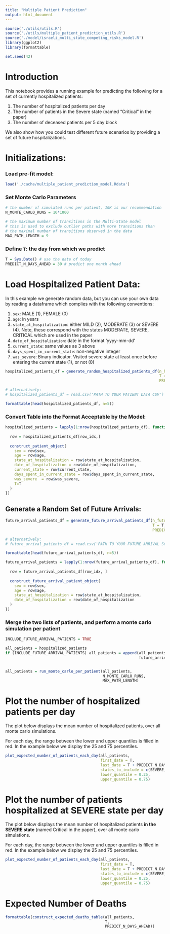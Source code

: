 ```yaml
---
title: "Multiple Patient Prediction"
output: html_document
---
```



```r
source('./utils/utils.R')
source('./utils/multiple_patient_prediction_utils.R')
source('./model/israeli_multi_state_competing_risks_model.R')
library(ggplot2)
library(formattable)

set.seed(42)

```

# Introduction

This notebook provides a running example for predicting the following for a set of currently hospitalized patients:

1. The number of hospitalized patients per day
2. The number of patients in the Severe state (named "Critical" in the paper) 
3. The number of deceased patients per 5 day block

We also show how you could test different future scenarios by providing a set of future hospitalizations. 


# Initializations:

### Load pre-fit model:

```r
load('./cache/multiple_patient_prediction_model.Rdata')
```

### Set Monte Carlo Parameters

```r
# the number of simulated runs per patient, 10K is our recommendation
N_MONTE_CARLO_RUNS = 10*1000

# the maximum number of transitions in the Multi-State model
# this is used to exclude outlier paths with more transitions than
# the maximal number of transitions observed in the data
MAX_PATH_LENGTH = 9 
```


### Define `T`: the day from which we predict

```r
T = Sys.Date() # use the date of today
PREDICT_N_DAYS_AHEAD = 30 # predict one month ahead
```


# Load Hospitalized Patient Data:

In this example we generate random data, but you can use your own data by reading a dataframe which complies with the following conventions:

1. `sex`: MALE (1), FEMALE (0)
2. `age`: in years
3. `state_at_hospitalization`: either MILD (2), MODERATE (3) or SEVERE (4). Note, these correspond with the states MODERATE, SEVERE, CRITICAL which are used in the paper
4. `date_of_hospitalization`: date in the format 'yyyy-mm-dd'
5. `current_state`: same values as 3 above
6. `days_spent_in_current_state`: non-negative integer
7. `was_severe`: Binary indicator. Visited severe state at least once before entering the current state (1), or not (0)


```r
hospitalized_patients_df = generate_random_hospitalized_patients_df(n_hospitalized_patients = 30,
                                                                    T = T,
                                                                    PREDICT_N_DAYS_AHEAD = PREDICT_N_DAYS_AHEAD)

# alternatively:
# hospitalized_patients_df = read.csv('PATH TO YOUR PATIENT DATA CSV')

formattable(head(hospitalized_patients_df, n=5))
```

### Convert Table into the Format Acceptable by the Model:

```r
hospitalized_patients = lapply(1:nrow(hospitalized_patients_df), function(row_idx) {
  
  row = hospitalized_patients_df[row_idx,]
  
  construct_patient_object(
    sex = row$sex, 
    age = row$age, 
    state_at_hospitalization = row$state_at_hospitalization,
    date_of_hospitalization = row$date_of_hospitalization,
    current_state = row$current_state,
    days_spent_in_current_state = row$days_spent_in_current_state,
    was_severe  = row$was_severe,
    T=T
  )
})
```


## Generate a Random Set of Future Arrivals:

```r
future_arrival_patients_df = generate_future_arrival_patients_df(n_future_arrivals = 100,
                                                                 T = T,
                                                                 PREDICT_N_DAYS_AHEAD = PREDICT_N_DAYS_AHEAD)

# alternatively:
# future_arrival_patients_df = read.csv('PATH TO YOUR FUTURE ARRIVAL SCENARIO CSV')

formattable(head(future_arrival_patients_df, n=5))
```

```r
future_arrival_patients = lapply(1:nrow(future_arrival_patients_df), function(row_idx) {
  
  row = future_arrival_patients_df[row_idx, ]
  
  construct_future_arrival_patient_object(
    sex = row$sex,
    age = row$age,
    state_at_hospitalization = row$state_at_hospitalization,
    date_of_hospitalization = row$date_of_hospitalization
  )  
})
```


### Merge the two lists of patients, and perform a monte carlo simulation per patient

```r
INCLUDE_FUTURE_ARRIVAL_PATIENTS = TRUE
```


```r
all_patients = hospitalized_patients
if (INCLUDE_FUTURE_ARRIVAL_PATIENTS) all_patients = append(all_patients, 
                                                           future_arrival_patients)  


all_patients = run_monte_carlo_per_patient(all_patients, 
                                           N_MONTE_CARLO_RUNS, 
                                           MAX_PATH_LENGTH)
```

# Plot the number of hospitalized patients per day 

The plot below displays the mean number of hospitalized patients, over all monte carlo simulations. 

For each day, the range between the lower and upper quantiles is filled in red. In the example below we display the 25 and 75 percentiles. 

```r
plot_expected_number_of_patients_each_day(all_patients,
                                          first_date = T,
                                          last_date = T + PREDICT_N_DAYS_AHEAD,
                                          states_to_include = c(SEVERE, MILD_OR_MODERATE), # all "hospitalized" states
                                          lower_quantile = 0.25,
                                          upper_quantile = 0.75)

```


# Plot the number of patients hospitalized at SEVERE state per day 

The plot below displays the mean number of hospitalized patients **in the SEVERE state** (named Critical in the paper), over all monte carlo simulations. 

For each day, the range between the lower and upper quantiles is filled in red. In the example below we display the 25 and 75 percentiles.

```r
plot_expected_number_of_patients_each_day(all_patients,
                                          first_date = T,
                                          last_date = T + PREDICT_N_DAYS_AHEAD,
                                          states_to_include = c(SEVERE),
                                          lower_quantile = 0.25,
                                          upper_quantile = 0.75)

```



# Expected Number of Deaths


```r
formattable(construct_expected_deaths_table(all_patients, 
                                            T, 
                                            PREDICT_N_DAYS_AHEAD))
```


# 
